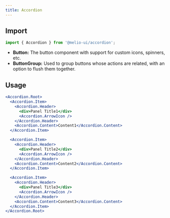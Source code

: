 ```yaml
---
title: Accordion
---
```


## Import

```js
import { Accordion } from '@melio-ui/accordion';
```

- **Button:** The button component with support for custom icons, spinners, etc.
- **ButtonGroup:** Used to group buttons whose actions are related, with an
  option to flush them together.

<DemoContainer>
  <AccordionDemo />
</DemoContainer>

<DemoCodeBlock component="accordion" />

## Usage

```jsx
<Accordion.Root>
  <Accordion.Item>
    <Accordion.Header>
      <div>Panel Title1</div>
      <Accordion.ArrowIcon />
    </Accordion.Header>
    <Accordion.Content>Content1</Accordion.Content>
  </Accordion.Item>

  <Accordion.Item>
    <Accordion.Header>
      <div>Panel Title2</div>
      <Accordion.ArrowIcon />
    </Accordion.Header>
    <Accordion.Content>Content2</Accordion.Content>
  </Accordion.Item>

  <Accordion.Item>
    <Accordion.Header>
      <div>Panel Title3</div>
      <Accordion.ArrowIcon />
    </Accordion.Header>
    <Accordion.Content>Content3</Accordion.Content>
  </Accordion.Item>
</Accordion.Root>
```
